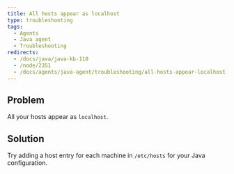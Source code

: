 ```yaml
---
title: All hosts appear as localhost
type: troubleshooting
tags:
  - Agents
  - Java agent
  - Troubleshooting
redirects:
  - /docs/java/java-kb-110
  - /node/2351
  - /docs/agents/java-agent/troubleshooting/all-hosts-appear-localhost-java
---
```


## Problem

All your hosts appear as `localhost`.

## Solution

Try adding a host entry for each machine in `/etc/hosts` for your Java configuration.
